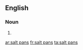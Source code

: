 {{also|saltpans}}
==English==

===Noun===
{{head|en|noun plural form}}

# {{plural of|salt pan|lang=en}}

[[ar:salt pans]]
[[fr:salt pans]]
[[ta:salt pans]]